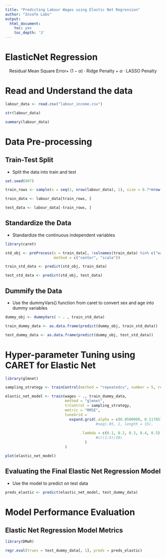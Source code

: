 ---
title: "Predicting Labour Wages using Elastic Net Regression"
author: "Insofe Labs"
output:
  html_document:
    toc: yes
    toc_depth: '3'
---


# ElasticNet Regression

$$\text{Residual Mean Square Error}+\ (1-\alpha) \cdot \text{Ridge Penalty}+ \alpha\cdot \text{LASSO Penalty}$$

# Read and Understand the data

```{r}

labour_data <- read.csv("labour_income.csv")

str(labour_data)

summary(labour_data)

```

# Data Pre-processing

## Train-Test Split

* Split the data into train and test

```{r}

set.seed(007)

train_rows <- sample(x = seq(1, nrow(labour_data), 1), size = 0.7*nrow(labour_data))

train_data <- labour_data[train_rows, ]

test_data <- labour_data[-train_rows, ]

```

## Standardize the Data

* Standardize the continuous independent variables

```{r}

library(caret)

std_obj <- preProcess(x = train_data[, !colnames(train_data) %in% c("wages")],
                      method = c("center", "scale"))

train_std_data <- predict(std_obj, train_data)

test_std_data <- predict(std_obj, test_data)

```


## Dummify the Data

* Use the dummyVars() function from caret to convert sex and age into dummy variables

```{r}

dummy_obj <- dummyVars( ~ . , train_std_data)

train_dummy_data <- as.data.frame(predict(dummy_obj, train_std_data))

test_dummy_data <- as.data.frame(predict(dummy_obj, test_std_data))

```


# Hyper-parameter Tuning using CARET for Elastic Net

```{r}

library(glmnet)

sampling_strategy <- trainControl(method = "repeatedcv", number = 5, repeats = 3)

elastic_net_model <- train(wages ~ ., train_dummy_data,
                           method = "glmnet", 
                           trControl = sampling_strategy,
                           metric = "RMSE",
                           tuneGrid = 
                             expand.grid(.alpha = c(0.0500000, 0.1178571, 0.1857143, 0.2535714, 0.3214286, 0.3892857, 0.4571429, 0.5250000, 0.5928571, 0.6607143, 0.7285714, 0.7964286, 0.8642857, 0.9321429, 1.0000000), 
                                         #seq(.05, 1, length = 15),
                                         
                                  .lambda = c(0.1, 0.2, 0.3, 0.4, 0.5)
                                         #c((1:5)/10)
                                    )
                           )

```

```{r}

plot(elastic_net_model)

```


## Evaluating the Final Elastic Net Regression Model

* Use the model to predict on test data

```{r}

preds_elastic <- predict(elastic_net_model, test_dummy_data)

```


# Model Performance Evaluation

## Elastic Net Regression Model Metrics

```{r}

library(DMwR)

regr.eval(trues = test_dummy_data[, 1], preds = preds_elastic)

```

















